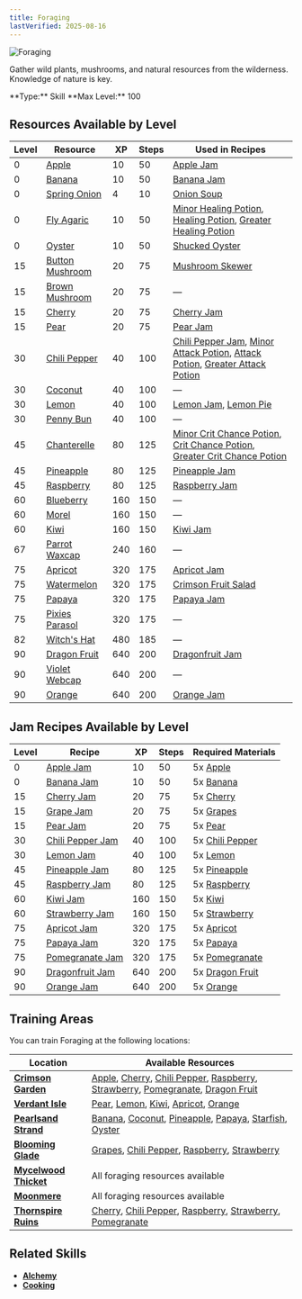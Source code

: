 ```yaml
---
title: Foraging
lastVerified: 2025-08-16
---
```


<div className="flex items-start gap-6 mb-8">
  <div className="flex-shrink-0">
    <img src="/assets/icons/foraging.png" alt="Foraging" className="w-24 h-24 border rounded-lg" />
  </div>
  <div className="flex-1">
    <div className="space-y-2">
      <p className="text-lg text-muted-foreground">Gather wild plants, mushrooms, and natural resources from the wilderness. Knowledge of nature is key.</p>
      <div className="flex flex-wrap gap-4 text-sm">
        <span className="px-2 py-1 bg-green-100 dark:bg-green-900 rounded-md">
          **Type:** Skill
        </span>
        <span className="px-2 py-1 bg-purple-100 dark:bg-purple-900 rounded-md">
          **Max Level:** 100
        </span>
      </div>
    </div>
  </div>
</div>

## Resources Available by Level

| Level | Resource                                                     | XP  | Steps | Used in Recipes |
| ----- | ------------------------------------------------------------ | --- | ----- | --------------- |
| 0     | [Apple](/docs/resources/individual/apple)                   | 10  | 50    | [Apple Jam](/docs/items/individual/apple_jam) |
| 0     | [Banana](/docs/resources/individual/banana)                 | 10  | 50    | [Banana Jam](/docs/items/individual/banana_jam) |
| 0     | [Spring Onion](/docs/resources/individual/spring_onion)     | 4   | 10    | [Onion Soup](/docs/items/individual/onion_soup) |
| 0     | [Fly Agaric](/docs/resources/individual/fly_agaric)         | 10  | 50    | [Minor Healing Potion](/docs/items/individual/minor_healing_potion), [Healing Potion](/docs/items/individual/healingpotion), [Greater Healing Potion](/docs/items/individual/greater_healing_potion) |
| 0     | [Oyster](/docs/resources/individual/oyster)                 | 10  | 50    | [Shucked Oyster](/docs/items/individual/shucked_oyster) |
| 15    | [Button Mushroom](/docs/resources/individual/button_mushroom) | 20  | 75    | [Mushroom Skewer](/docs/items/individual/mushroom_skewer) |
| 15    | [Brown Mushroom](/docs/resources/individual/brown_mushroom) | 20  | 75    | — |
| 15    | [Cherry](/docs/resources/individual/cherry)                 | 20  | 75    | [Cherry Jam](/docs/items/individual/cherry_jam) |
| 15    | [Pear](/docs/resources/individual/pear)                     | 20  | 75    | [Pear Jam](/docs/items/individual/pear_jam) |
| 30    | [Chili Pepper](/docs/resources/individual/chili_pepper)     | 40  | 100   | [Chili Pepper Jam](/docs/items/individual/chili_pepper_jam), [Minor Attack Potion](/docs/items/individual/minor_attack_potion), [Attack Potion](/docs/items/individual/attackpotion), [Greater Attack Potion](/docs/items/individual/greater_attack_potion) |
| 30    | [Coconut](/docs/resources/individual/coconut)               | 40  | 100   | — |
| 30    | [Lemon](/docs/resources/individual/lemon)                   | 40  | 100   | [Lemon Jam](/docs/items/individual/lemon_jam), [Lemon Pie](/docs/items/individual/lemon_pie) |
| 30    | [Penny Bun](/docs/resources/individual/penny_bun)           | 40  | 100   | — |
| 45    | [Chanterelle](/docs/resources/individual/chanterelle)       | 80  | 125   | [Minor Crit Chance Potion](/docs/items/individual/minor_crit_chance_potion), [Crit Chance Potion](/docs/items/individual/crit_chance_potion), [Greater Crit Chance Potion](/docs/items/individual/greater_crit_chance_potion) |
| 45    | [Pineapple](/docs/resources/individual/pineapple)           | 80  | 125   | [Pineapple Jam](/docs/items/individual/pineapple_jam) |
| 45    | [Raspberry](/docs/resources/individual/raspberry)           | 80  | 125   | [Raspberry Jam](/docs/items/individual/raspberry_jam) |
| 60    | [Blueberry](/docs/resources/individual/blueberry)           | 160 | 150   | — |
| 60    | [Morel](/docs/resources/individual/morel)                   | 160 | 150   | — |
| 60    | [Kiwi](/docs/resources/individual/kiwi)                     | 160 | 150   | [Kiwi Jam](/docs/items/individual/kiwi_jam) |
| 67    | [Parrot Waxcap](/docs/resources/individual/parrot_waxcap)   | 240 | 160   | — |
| 75    | [Apricot](/docs/resources/individual/apricot)               | 320 | 175   | [Apricot Jam](/docs/items/individual/apricot_jam) |
| 75    | [Watermelon](/docs/resources/individual/watermelon)         | 320 | 175   | [Crimson Fruit Salad](/docs/items/individual/crimson_fruit_salad) |
| 75    | [Papaya](/docs/resources/individual/papaya)                 | 320 | 175   | [Papaya Jam](/docs/items/individual/papaya_jam) |
| 75    | [Pixies Parasol](/docs/resources/individual/pixies_parasol) | 320 | 175   | — |
| 82    | [Witch's Hat](/docs/resources/individual/witchs_hat)        | 480 | 185   | — |
| 90    | [Dragon Fruit](/docs/resources/individual/dragon_fruit)    | 640 | 200   | [Dragonfruit Jam](/docs/items/individual/dragonfruit_jam) |
| 90    | [Violet Webcap](/docs/resources/individual/violet_webcap)   | 640 | 200   | — |
| 90    | [Orange](/docs/resources/individual/orange)                 | 640 | 200   | [Orange Jam](/docs/items/individual/orange_jam) |

## Jam Recipes Available by Level

| Level | Recipe                                                       | XP  | Steps | Required Materials |
| ----- | ------------------------------------------------------------ | --- | ----- | ------------------ |
| 0     | [Apple Jam](/docs/items/individual/apple_jam)               | 10  | 50    | 5x [Apple](/docs/resources/individual/apple) |
| 0     | [Banana Jam](/docs/items/individual/banana_jam)             | 10  | 50    | 5x [Banana](/docs/resources/individual/banana) |
| 15    | [Cherry Jam](/docs/items/individual/cherry_jam)             | 20  | 75    | 5x [Cherry](/docs/resources/individual/cherry) |
| 15    | [Grape Jam](/docs/items/individual/grape_jam)               | 20  | 75    | 5x [Grapes](/docs/resources/individual/grapes) |
| 15    | [Pear Jam](/docs/items/individual/pear_jam)                 | 20  | 75    | 5x [Pear](/docs/resources/individual/pear) |
| 30    | [Chili Pepper Jam](/docs/items/individual/chili_pepper_jam) | 40  | 100   | 5x [Chili Pepper](/docs/resources/individual/chili_pepper) |
| 30    | [Lemon Jam](/docs/items/individual/lemon_jam)               | 40  | 100   | 5x [Lemon](/docs/resources/individual/lemon) |
| 45    | [Pineapple Jam](/docs/items/individual/pineapple_jam)       | 80  | 125   | 5x [Pineapple](/docs/resources/individual/pineapple) |
| 45    | [Raspberry Jam](/docs/items/individual/raspberry_jam)       | 80  | 125   | 5x [Raspberry](/docs/resources/individual/raspberry) |
| 60    | [Kiwi Jam](/docs/items/individual/kiwi_jam)                 | 160 | 150   | 5x [Kiwi](/docs/resources/individual/kiwi) |
| 60    | [Strawberry Jam](/docs/items/individual/strawberry_jam)     | 160 | 150   | 5x [Strawberry](/docs/resources/individual/strawberry) |
| 75    | [Apricot Jam](/docs/items/individual/apricot_jam)           | 320 | 175   | 5x [Apricot](/docs/resources/individual/apricot) |
| 75    | [Papaya Jam](/docs/items/individual/papaya_jam)             | 320 | 175   | 5x [Papaya](/docs/resources/individual/papaya) |
| 75    | [Pomegranate Jam](/docs/items/individual/pomegranate_jam)   | 320 | 175   | 5x [Pomegranate](/docs/resources/individual/pomegranate) |
| 90    | [Dragonfruit Jam](/docs/items/individual/dragonfruit_jam)   | 640 | 200   | 5x [Dragon Fruit](/docs/resources/individual/dragon_fruit) |
| 90    | [Orange Jam](/docs/items/individual/orange_jam)             | 640 | 200   | 5x [Orange](/docs/resources/individual/orange) |

## Training Areas

You can train Foraging at the following locations:

| Location                                                        | Available Resources                                                                                                                                                                                                                                                                                                                                                     |
| --------------------------------------------------------------- | ----------------------------------------------------------------------------------------------------------------------------------------------------------------------------------------------------------------------------------------------------------------------------------------------------------------------------------------------------------------------- |
| **[Crimson Garden](/docs/map/individual/crimson_garden)**       | [Apple](/docs/resources/individual/apple), [Cherry](/docs/resources/individual/cherry), [Chili Pepper](/docs/resources/individual/chili_pepper), [Raspberry](/docs/resources/individual/raspberry), [Strawberry](/docs/resources/individual/strawberry), [Pomegranate](/docs/resources/individual/pomegranate), [Dragon Fruit](/docs/resources/individual/dragon_fruit) |
| **[Verdant Isle](/docs/map/individual/verdant_isle)**           | [Pear](/docs/resources/individual/pear), [Lemon](/docs/resources/individual/lemon), [Kiwi](/docs/resources/individual/kiwi), [Apricot](/docs/resources/individual/apricot), [Orange](/docs/resources/individual/orange)                                                                                                                                                 |
| **[Pearlsand Strand](/docs/map/individual/pearlsand_strand)**   | [Banana](/docs/resources/individual/banana), [Coconut](/docs/resources/individual/coconut), [Pineapple](/docs/resources/individual/pineapple), [Papaya](/docs/resources/individual/papaya), [Starfish](/docs/resources/individual/starfish), [Oyster](/docs/resources/individual/oyster)                                                                                |
| **[Blooming Glade](/docs/map/individual/blooming_glade)**       | [Grapes](/docs/resources/individual/grapes), [Chili Pepper](/docs/resources/individual/chili_pepper), [Raspberry](/docs/resources/individual/raspberry), [Strawberry](/docs/resources/individual/strawberry)                                                                                                                                                            |
| **[Mycelwood Thicket](/docs/map/individual/mycelwood_thicket)** | All foraging resources available                                                                                                                                                                                                                                                                                                                                        |
| **[Moonmere](/docs/map/individual/moonmere)**                   | All foraging resources available                                                                                                                                                                                                                                                                                                                                        |
| **[Thornspire Ruins](/docs/map/individual/thornspire_ruins)**   | [Cherry](/docs/resources/individual/cherry), [Chili Pepper](/docs/resources/individual/chili_pepper), [Raspberry](/docs/resources/individual/raspberry), [Strawberry](/docs/resources/individual/strawberry), [Pomegranate](/docs/resources/individual/pomegranate)                                                                                                     |

## Related Skills

- **[Alchemy](/docs/skills/individual/alchemy)**
- **[Cooking](/docs/skills/individual/cooking)**
